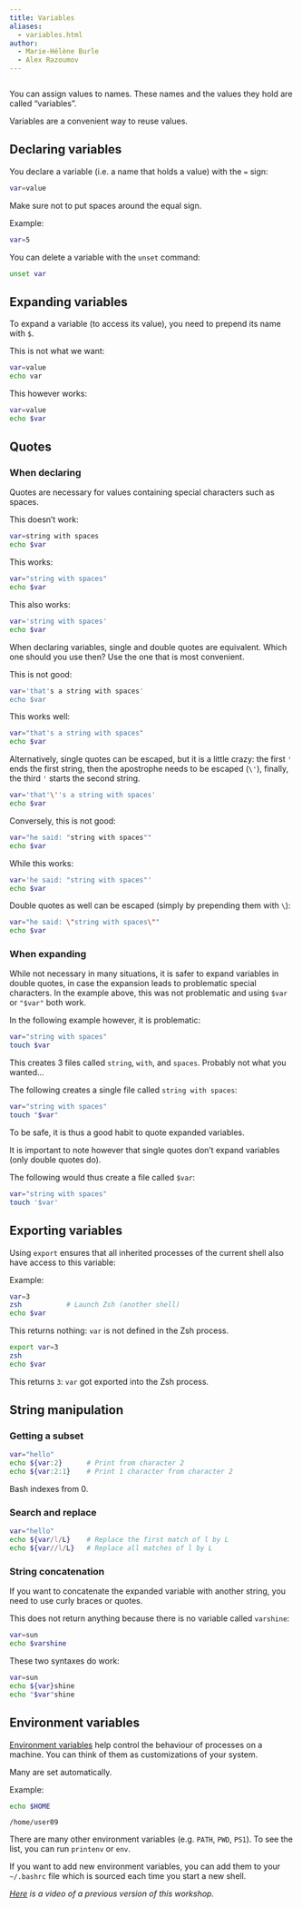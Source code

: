 ```yaml
---
title: Variables
aliases:
  - variables.html
author:
  - Marie-Hélène Burle
  - Alex Razoumov
---
```


```r

```

:::{.def}

You can assign values to names. These names and the values they hold are called "variables".

Variables are a convenient way to reuse values.

:::

## Declaring variables

You declare a variable (i.e. a name that holds a value) with the `=` sign:

```.bash
var=value
```

:::{.note}

Make sure not to put spaces around the equal sign.

:::

:::{.example}

Example:

:::

```bash
var=5
```

You can delete a variable with the `unset` command:

```bash
unset var
```

## Expanding variables

To expand a variable (to access its value), you need to prepend its name with `$`.

:::{.example}

This is not what we want:

:::

```bash
var=value
echo var
```

:::{.example}

This however works:

:::

```bash
var=value
echo $var
```

## Quotes

### When declaring

Quotes are necessary for values containing special characters such as spaces.

:::{.example}

This doesn't work:

:::

```bash
var=string with spaces
echo $var
```

:::{.example}

This works:

:::

```bash
var="string with spaces"
echo $var
```

:::{.example}

This also works:

:::

```bash
var='string with spaces'
echo $var
```

When declaring variables, single and double quotes are equivalent. Which one should you use then? Use the one that is most convenient.

:::{.example}

This is not good:

:::

```bash
var='that's a string with spaces'
echo $var
```

:::{.example}

This works well:

:::

```bash
var="that's a string with spaces"
echo $var
```

:::{.note}

Alternatively, single quotes can be escaped, but it is a little crazy: the first `'` ends the first string, then the apostrophe needs to be escaped (`\'`), finally, the third `'` starts the second string.

```bash
var='that'\''s a string with spaces'
echo $var
```

:::

:::{.example}

Conversely, this is not good:

:::

```bash
var="he said: "string with spaces""
echo $var
```

:::{.example}

While this works:

:::

```bash
var='he said: "string with spaces"'
echo $var
```

:::{.note}

Double quotes as well can be escaped (simply by prepending them with `\`):

```bash
var="he said: \"string with spaces\""
echo $var
```

:::

### When expanding

While not necessary in many situations, it is safer to expand variables in double quotes, in case the expansion leads to problematic special characters. In the example above, this was not problematic and using `$var` or `"$var"` both work.

In the following example however, it is problematic:

```.bash
var="string with spaces"
touch $var
```

This creates 3 files called `string`, `with`, and `spaces`. Probably not what you wanted...

The following creates a single file called `string with spaces`:

```.bash
var="string with spaces"
touch "$var"
```

:::{.note}

To be safe, it is thus a good habit to quote expanded variables.

:::

It is important to note however that [single quotes don't expand variables]{.emph} (only double quotes do).

The following would thus create a file called `$var`:

```.bash
var="string with spaces"
touch '$var'
```

## Exporting variables

Using `export` ensures that all inherited processes of the current shell also have access to this variable:

:::{.example}

Example:

:::

```.bash
var=3
zsh	      	  # Launch Zsh (another shell)
echo $var
```

This returns nothing: `var` is not defined in the Zsh process.

```.bash
export var=3
zsh
echo $var
```

This returns `3`: `var` got exported into the Zsh process.

## String manipulation

### Getting a subset

```bash
var="hello"
echo ${var:2}      # Print from character 2
echo ${var:2:1}    # Print 1 character from character 2
```

:::{.note}

Bash indexes from 0.

:::

### Search and replace

```bash
var="hello"
echo ${var/l/L}    # Replace the first match of l by L
echo ${var//l/L}   # Replace all matches of l by L
```

### String concatenation

If you want to concatenate the expanded variable with another string, you need to use curly braces or quotes.

:::{.example}

This does not return anything because there is no variable called `varshine`:

:::

```bash
var=sun
echo $varshine
```

:::{.example}

These two syntaxes do work:

:::

```bash
var=sun
echo ${var}shine
echo "$var"shine
```

## Environment variables

[Environment variables](https://en.wikipedia.org/wiki/Environment_variable) help control the behaviour of processes on a machine. You can think of them as customizations of your system.

Many are set automatically.

:::{.example}

Example:

:::

```.bash
echo $HOME
```

```
/home/user09
```

There are many other environment variables (e.g. `PATH`, `PWD`, `PS1`). To see the list, you can run `printenv` or `env`.

If you want to add new environment variables, you can add them to your `~/.bashrc` file which is sourced each time you start a new shell.

*[Here](https://youtu.be/nNf4Xb56yEs) is a video of a previous version of this workshop.*
